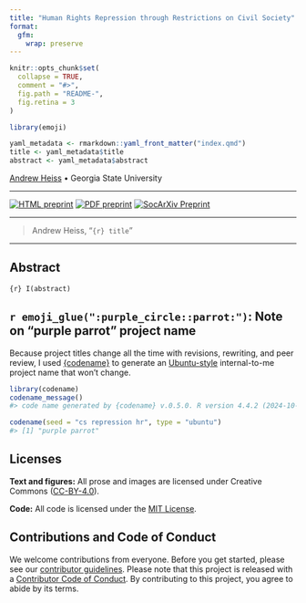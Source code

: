 ```yaml
---
title: "Human Rights Repression through Restrictions on Civil Society"
format: 
  gfm: 
    wrap: preserve
---
```


<!-- README.md is generated from README.qmd. Please edit that file -->

```r
knitr::opts_chunk$set(
  collapse = TRUE,
  comment = "#>",
  fig.path = "README-",
  fig.retina = 3
)

library(emoji)

yaml_metadata <- rmarkdown::yaml_front_matter("index.qmd")
title <- yaml_metadata$title
abstract <- yaml_metadata$abstract
```

[Andrew Heiss](https://www.andrewheiss.com) • Georgia State University

---

<!-- badges: start -->
[![HTML preprint](https://img.shields.io/badge/HTML%20preprint-FF851B)](https://stats.andrewheiss.com/purple-parrot/) [![PDF preprint](https://img.shields.io/badge/PDF%20preprint-3D9970)](https://stats.andrewheiss.com/purple-parrot/heiss-hr-civil-society-repression-chapter.pdf) [![SocArXiv Preprint](https://img.shields.io/badge/SocArXiv%20preprint-10.31235%2Fosf.io%2Fwvecz__v1-blue)](https://doi.org/10.31235/osf.io/wvecz_v1)
<!-- badges: end -->

---

> Andrew Heiss, “`{r} title`”

---

## Abstract

`{r} I(abstract)`


## `r emoji_glue(":purple_circle::parrot:")`: Note on "purple parrot" project name

Because project titles change all the time with revisions, rewriting, and peer review, I used [{codename}](http://svmiller.com/codename/) to generate an [Ubuntu-style](https://wiki.ubuntu.com/DevelopmentCodeNames) internal-to-me project name that won’t change.

```r
library(codename)
codename_message()
#> code name generated by {codename} v.0.5.0. R version 4.4.2 (2024-10-31).

codename(seed = "cs repression hr", type = "ubuntu")
#> [1] "purple parrot"
```


## Licenses

**Text and figures:** All prose and images are licensed under Creative Commons ([CC-BY-4.0](http://creativecommons.org/licenses/by/4.0/)).

**Code:** All code is licensed under the [MIT License](LICENSE.md).


## Contributions and Code of Conduct

We welcome contributions from everyone. Before you get started, please see our [contributor guidelines](CONTRIBUTING.md). Please note that this project is released with a [Contributor Code of Conduct](https://contributor-covenant.org/version/2/0/CODE_OF_CONDUCT.html). By contributing to this project, you agree to abide by its terms.
